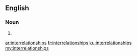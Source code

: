 ==English==

===Noun===
{{head|en|plural}}

# {{plural of|interrelationship|lang=en|nocat=1}}

[[ar:interrelationships]]
[[fr:interrelationships]]
[[ku:interrelationships]]
[[my:interrelationships]]
